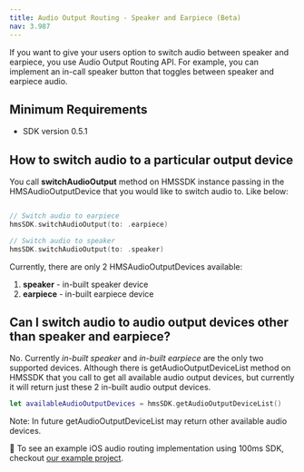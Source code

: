 ```yaml
---
title: Audio Output Routing - Speaker and Earpiece (Beta)
nav: 3.987
---
```


If you want to give your users option to switch audio between speaker and earpiece, you use Audio Output Routing API. For example, you can implement an in-call speaker button that toggles between speaker and earpiece audio.

## Minimum Requirements

-   SDK version 0.5.1

## How to switch audio to a particular output device

You call **switchAudioOutput** method on HMSSDK instance passing in the HMSAudioOutputDevice that you would like to switch audio to. Like below:

```swift

// Switch audio to earpiece
hmsSDK.switchAudioOutput(to: .earpiece)

// Switch audio to speaker
hmsSDK.switchAudioOutput(to: .speaker)
  ```
  
Currently, there are only 2 HMSAudioOutputDevices available:

1. **speaker** - in-built speaker device
2. **earpiece** - in-built earpiece device


## Can I switch audio to audio output devices other than speaker and earpiece?

No. Currently _in-built speaker_ and _in-built earpiece_ are the only two supported devices. Although there is getAudioOutputDeviceList method on HMSSDK that you call to get all available audio output devices, but currently it will return just these 2 in-built audio output devices.

```swift
let availableAudioOutputDevices = hmsSDK.getAudioOutputDeviceList()
  ```
  
Note: In future getAudioOutputDeviceList may return other available audio devices.

👀 To see an example iOS audio routing implementation using 100ms SDK, checkout [our example project](https://github.com/100mslive/100ms-ios-sdk/tree/main/Example).
